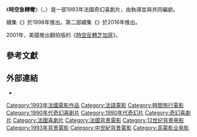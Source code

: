 {{noteTA
|G1=Show
|G2=Movie
}}
{{Infobox film
| name = 時空急轉彎
| original_name = {{lang|fr|le vizitœʁ}}
| image = 
| caption = 電影海報
| director = {{le|尚-馬利·波赫|Jean-Marie Poiré}}
| producer = {{le|艾倫·戴基昂|Alain Terzian}}
| writer = 尚-馬利·波赫<br />{{le|克利斯汀·克拉維耶|Christian Clavier}}
| starring = {{Plainlist|
* 克利斯汀·克拉維耶
* [[尚·雷諾|尚·雷諾]]
* {{le|瓦萊麗·樂梅西埃|Valérie Lemercier}}
* {{le|玛丽-安妮·查泽尔|Marie-Anne Chazel}}
* {{link-fr|克利斯汀·比若|Christian Bujeau}}
* {{le|伊莎貝拉·南迪|Isabelle Nanty}}
* 迪迪埃·培因
}}
| music = {{le|艾瑞克·萊維|Eric Lévi}}（[[ERA|ERA]]）<br />[[费利克斯·门德尔松·巴托尔迪|费利克斯·门德尔松·巴托尔迪]]
| cinematography = 尚-伊夫·勒德里昂
| editing = 凱瑟琳·凱爾伯
| distributor = [[高蒙電影公司|高蒙電影公司]]
| released= {{Film date|1993|1|27|df=y}}
| runtime = 107分鐘
| country = {{FRA}}
| language = 法語
| budget= $950萬美元
| gross = $9880萬美元<ref>{{cite web|url=http://www.jpbox-office.com/fichfilm.php?id=4523|title=Les Visiteurs|website=JP's Box Office|accessdate=2016-08-04|archive-date=2019-09-20|archive-url=https://web.archive.org/web/20190920200954/http://www.jpbox-office.com/fichfilm.php?id=4523|dead-url=no}}</ref>
| preceded_by = 
| followed_by = 《{{le|時空急轉彎2|The Visitors II: The Corridors of Time}}》
| cn_name = 时空急转弯
| hk_name = 失驚無神外來客
| tw_name = 時空急轉彎
}}
《'''時空急轉彎'''》（{{IPA-fr|le vizitœʁ}}，{{lang-en|''The Visitors''}}）是一部1993年法國奇幻喜劇片，由{{le|尚-馬利·波赫|Jean-Marie Poiré}}執導並與{{le|克利斯汀·克拉維耶|Christian Clavier}}共同編劇。

續集《{{le|時空急轉彎2|The Visitors II: The Corridors of Time}}》於1998年推出。第二部續集《{{le|時空急轉彎3|The Visitors: Bastille Day}}》於2016年推出。

2001年，美國推出翻拍版的《[[時空反轉芝加哥|時空反轉芝加哥]]》。

== 參考文獻 ==
{{Reflist|30em}}

== 外部連結 ==
* {{IMDb title|0108500}}

{{DEFAULTSORT:Visiteurs, Les}}
[[Category:1993年法國電影作品|Category:1993年法國電影作品]]
[[Category:法語電影|Category:法語電影]]
[[Category:時間旅行電影|Category:時間旅行電影]]
[[Category:1990年代奇幻喜剧片|Category:1990年代奇幻喜剧片]]
[[Category:1990年代奇幻片|Category:1990年代奇幻片]]
[[Category:奇幻喜劇片|Category:奇幻喜劇片]]
[[Category:法國喜劇片|Category:法國喜劇片]]
[[Category:法國背景電影|Category:法國背景電影]]
[[Category:12世纪背景电影|Category:12世纪背景电影]]
[[Category:1993年背景電影|Category:1993年背景電影]]
[[Category:中世紀背景電影|Category:中世紀背景電影]]
[[Category:高蒙影业电影|Category:高蒙影业电影]]
